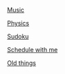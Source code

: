 [Music](music.qmd)

[Physics](physics.qmd)

[Sudoku](sudoku.qmd)

[Schedule with me](schedule.qmd)

[Old things](old_things.qmd)
